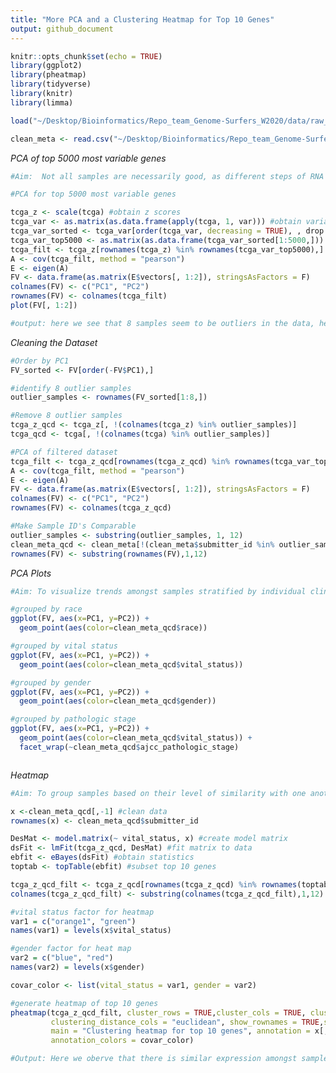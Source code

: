 ```yaml
---
title: "More PCA and a Clustering Heatmap for Top 10 Genes"
output: github_document
---
```


```r
knitr::opts_chunk$set(echo = TRUE)
library(ggplot2)
library(pheatmap)
library(tidyverse)
library(knitr)
library(limma)

load("~/Desktop/Bioinformatics/Repo_team_Genome-Surfers_W2020/data/raw_data/tcga_paad.RData")

clean_meta <- read.csv("~/Desktop/Bioinformatics/Repo_team_Genome-Surfers_W2020/data/processed/clean_meta.csv")

```

_PCA of top 5000 most variable genes_
```r

#Aim:  Not all samples are necessarily good, as different steps of RNA sequencing can fail for a #variety of reasons. With the help of some sanity checks / quality control (QC) measures, we can #try to eliminate bad apples at the start of our analysis using PCA.

#PCA for top 5000 most variable genes

tcga_z <- scale(tcga) #obtain z scores
tcga_var <- as.matrix(as.data.frame(apply(tcga, 1, var))) #obtain variance
tcga_var_sorted <- tcga_var[order(tcga_var, decreasing = TRUE), , drop = FALSE]  
tcga_var_top5000 <- as.matrix(as.data.frame(tcga_var_sorted[1:5000,]))
tcga_filt <- tcga_z[rownames(tcga_z) %in% rownames(tcga_var_top5000),] #subset top 5000 genes
A <- cov(tcga_filt, method = "pearson")
E <- eigen(A)
FV <- data.frame(as.matrix(E$vectors[, 1:2]), stringsAsFactors = F)
colnames(FV) <- c("PC1", "PC2")
rownames(FV) <- colnames(tcga_filt)
plot(FV[, 1:2]) 

#output: here we see that 8 samples seem to be outliers in the data, hene we will remove them from our dataset
```
_Cleaning the Dataset_
```r

#Order by PC1
FV_sorted <- FV[order(-FV$PC1),]

#identify 8 outlier samples
outlier_samples <- rownames(FV_sorted[1:8,])

#Remove 8 outlier samples
tcga_z_qcd <- tcga_z[, !(colnames(tcga_z) %in% outlier_samples)]
tcga_qcd <- tcga[, !(colnames(tcga) %in% outlier_samples)]

#PCA of filtered dataset
tcga_filt <- tcga_z_qcd[rownames(tcga_z_qcd) %in% rownames(tcga_var_top5000),]
A <- cov(tcga_filt, method = "pearson")
E <- eigen(A)
FV <- data.frame(as.matrix(E$vectors[, 1:2]), stringsAsFactors = F)
colnames(FV) <- c("PC1", "PC2")
rownames(FV) <- colnames(tcga_z_qcd)

#Make Sample ID's Comparable
outlier_samples <- substring(outlier_samples, 1, 12)
clean_meta_qcd <- clean_meta[!(clean_meta$submitter_id %in% outlier_samples), ]
rownames(FV) <- substring(rownames(FV),1,12)
```

_PCA Plots_
```r

#Aim: To visualize trends amongst samples stratified by individual clincal covariates

#grouped by race
ggplot(FV, aes(x=PC1, y=PC2)) + 
  geom_point(aes(color=clean_meta_qcd$race))

#grouped by vital status
ggplot(FV, aes(x=PC1, y=PC2)) + 
  geom_point(aes(color=clean_meta_qcd$vital_status))

#grouped by gender
ggplot(FV, aes(x=PC1, y=PC2)) + 
  geom_point(aes(color=clean_meta_qcd$gender))

#grouped by pathologic stage
ggplot(FV, aes(x=PC1, y=PC2)) + 
  geom_point(aes(color=clean_meta_qcd$vital_status)) +
  facet_wrap(~clean_meta_qcd$ajcc_pathologic_stage)



```
_Heatmap_
```r

#Aim: To group samples based on their level of similarity with one another

x <-clean_meta_qcd[,-1] #clean data
rownames(x) <- clean_meta_qcd$submitter_id

DesMat <- model.matrix(~ vital_status, x) #create model matrix
dsFit <- lmFit(tcga_z_qcd, DesMat) #fit matrix to data
ebfit <- eBayes(dsFit) #obtain statistics
toptab <- topTable(ebfit) #subset top 10 genes

tcga_z_qcd_filt <- tcga_z_qcd[rownames(tcga_z_qcd) %in% rownames(toptab),] #obtain expression of top 10 genes
colnames(tcga_z_qcd_filt) <- substring(colnames(tcga_z_qcd_filt),1,12) # make sample ids comparable

#vital status factor for heatmap
var1 = c("orange1", "green") 
names(var1) = levels(x$vital_status)

#gender factor for heat map
var2 = c("blue", "red")
names(var2) = levels(x$gender)

covar_color <- list(vital_status = var1, gender = var2)

#generate heatmap of top 10 genes
pheatmap(tcga_z_qcd_filt, cluster_rows = TRUE,cluster_cols = TRUE, clustering_method = "ward.D2",
         clustering_distance_cols = "euclidean", show_rownames = TRUE,show_colnames = FALSE, 
         main = "Clustering heatmap for top 10 genes", annotation = x[, c("vital_status", "gender")], 
         annotation_colors = covar_color)

#Output: Here we oberve that there is similar expression amongst samples for each gene, however #when we try to cluster rows ass well, we observe that some genes cluster together which could be #further investigated upon. 

```
